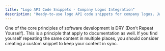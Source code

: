 ```yaml
---
title: "Logo API Code Snippets - Company Logos Integration"
description: "Ready-to-use logo API code snippets for company logos. JavaScript, React, Vue examples. Brand API integration, public key setup. Quick start."
---
```


One of the core principles of software development is DRY (Don't Repeat
Yourself). This is a principle that apply to documentation as
well. If you find yourself repeating the same content in multiple places, you
should consider creating a custom snippet to keep your content in sync.
